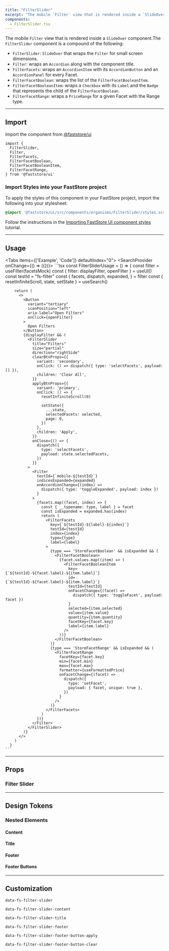 ```yaml
---
title: "FilterSlider"
excerpt: "The mobile `Filter` view that is rendered inside a `SlideOver` component."
components:
  - FilterSlider.tsx
---
```


The mobile `Filter` view that is rendered inside a `SlideOver` component.The `FilterSlider` component is a compound of the following:

- `FilterSlider`: `SlideOver` that wraps the `Filter` for small screen dimensions.
- `Filter`: wraps an `Accordion` along with the component title.
- `FilterFacets`: wraps an `AccordionItem` with its `AccordionButton` and an `AccordionPanel` for every Facet.
- `FilterFacetBoolean`: wraps the list of the `FilterFacetBooleanItem`.
- `FilterFacetBooleanItem`: wraps a `Checkbox` with its `Label` and the `Badge` that represents the child of the `FilterFacetBoolean`.
- `FilterFacetRange`: wraps a `PriceRange` for a given Facet with the Range type.

---

## Import

Import the component from [@faststore/ui](https://developers.vtex.com/docs/guides/faststore/components-index)

```tsx
import {
  FilterSlider,
  Filter,
  FilterFacets,
  FilterFacetBoolean,
  FilterFacetBooleanItem,
  FilterFacetRange,
} from '@faststore/ui'
```

### Import Styles into your FastStore project

To apply the styles of this component in your FastStore project, import the following into your stylesheet:

```scss
@import '@faststore/ui/src/components/organisms/FilterSlider/styles.scss';
```

Follow the instructions in the [Importing FastStore UI component styles](https://developers.vtex.com/docs/guides/faststore/using-themes-importing-ui-components-styles) tutorial.

---

## Usage

<Tabs items={['Example', 'Code']} defaultIndex="0">
  <Tab>
    <OverviewSection direction="row">
      <UIProvider>
        <SearchProvider onChange={() => ({})}>
          <FilterUsage onlyMobile={true} />
        </SearchProvider>
      </UIProvider>
    </OverviewSection>
  </Tab>
  <Tab>
    ```tsx
      const FilterSliderUsage = () => {
        const filter = useFilter(facetsMock)
        const { filter: displayFilter, openFilter } = useUI()
        const testId = "fs-filter"
        const {
          facets,
          dispatch,
          expanded,
        } = filter
        const { resetInfiniteScroll, state, setState } = useSearch()

        return (
          <>
            <Button
              variant="tertiary"
              iconPosition="left"
              aria-label="Open Filters"
              onClick={openFilter}
            >
              Open Filters
            </Button>
            {displayFilter && (
              <FilterSlider
                title="Filters"
                size="partial"
                direction="rightSide"
                clearBtnProps={{
                  variant: 'secondary',
                  onClick: () => dispatch({ type: 'selectFacets', payload: [] }),
                  children: 'Clear All',
                }}
                applyBtnProps={{
                  variant: 'primary',
                  onClick: () => {
                    resetInfiniteScroll(0)

                    setState({
                      ...state,
                      selectedFacets: selected,
                      page: 0,
                    })
                  },
                  children: 'Apply',
                }}
                onClose={() => {
                  dispatch({
                    type: 'selectFacets',
                    payload: state.selectedFacets,
                  })
                }}
              >
                <Filter
                  testId={`mobile-${testId}`}
                  indicesExpanded={expanded}
                  onAccordionChange={(index) =>
                    dispatch({ type: 'toggleExpanded', payload: index })
                  }
                >
                  {facets.map((facet, index) => {
                    const { __typename: type, label } = facet
                    const isExpanded = expanded.has(index)
                    return (
                      <FilterFacets
                        key={`${testId}-${label}-${index}`}
                        testId={testId}
                        index={index}
                        type={type}
                        label={label}
                      >
                        {type === 'StoreFacetBoolean' && isExpanded && (
                          <FilterFacetBoolean>
                            {facet.values.map((item) => (
                              <FilterFacetBooleanItem
                                key={`${testId}-${facet.label}-${item.label}`}
                                id={`${testId}-${facet.label}-${item.label}`}
                                testId={testId}
                                onFacetChange={(facet) =>
                                  dispatch({ type: 'toggleFacet', payload: facet })
                                }
                                selected={item.selected}
                                value={item.value}
                                quantity={item.quantity}
                                facetKey={facet.key}
                                label={item.label}
                              />
                            ))}
                          </FilterFacetBoolean>
                        )}
                        {type === 'StoreFacetRange' && isExpanded && (
                          <FilterFacetRange
                            facetKey={facet.key}
                            min={facet.min}
                            max={facet.max}
                            formatter={useFormattedPrice}
                            onFacetChange={(facet) =>
                              dispatch({
                                type: 'setFacet',
                                payload: { facet, unique: true },
                              })
                            }
                          />
                        )}
                      </FilterFacets>
                    )
                  })}
                </Filter>
              </FilterSlider>
            )}
          </>
        )
      }
    ```

  </Tab>
</Tabs>

---

## Props

### Filter Slider

<ComponentPropsSection component="FilterSlider" />

---

## Design Tokens

### Nested Elements

#### Content

<TokenTable>
  <TokenRow
    token="--fs-filter-slider-content-height"
    value="calc(100vh - var(--fs-filter-slider-footer-height))"
  />
  <TokenRow
    token="--fs-filter-slider-content-padding"
    value="var(--fs-spacing-3) var(--fs-spacing-3) calc(var(--fs-filter-slider-footer-height) + var(--fs-spacing-3))"
  />
</TokenTable>

#### Title

<TokenTable>
  <TokenRow
    token="--fs-filter-slider-title-font-size"
    value="var(--fs-text-size-4)"
  />
  <TokenRow
    token="--fs-filter-slider-title-font-weight"
    value="var(--fs-text-weight-bold)"
  />
  <TokenRow token="--fs-filter-slider-title-line-height" value="1.12" />
</TokenTable>

#### Footer

<TokenTable>
  <TokenRow token="--fs-filter-slider-footer-width" value="100%" />
  <TokenRow token="--fs-filter-slider-footer-height" value="5rem" />
  <TokenDivider />
  <TokenRow
    token="--fs-filter-slider-footer-padding"
    value="var(--fs-spacing-3)"
  />
  <TokenDivider />
  <TokenRow
    token="--fs-filter-slider-footer-bkg-color"
    value="var(--fs-color-neutral-0)"
    isColor
  />
  <TokenRow
    token="--fs-filter-slider-footer-box-shadow"
    value="0 0 6px rgb(0 0 0 / 20%)"
  />
</TokenTable>

#### Footer Buttons

<TokenTable>
  <TokenRow token="--fs-filter-slider-footer-button-clear-width" value="40%" />
  <TokenRow
    token="--fs-filter-slider-footer-button-clear-margin-right"
    value="var(--fs-spacing-3)"
  />
  <TokenDivider />
  <TokenRow token="--fs-filter-slider-footer-button-apply-width" value="60%" />
</TokenTable>

---

## Customization

`data-fs-filter-slider`

`data-fs-filter-slider-content`

`data-fs-filter-slider-title`

`data-fs-filter-slider-footer`

`data-fs-filter-slider-footer-button-apply`

`data-fs-filter-slider-footer-button-clear`
